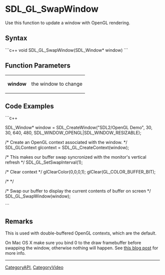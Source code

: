
= SDL_GL_SwapWindow =
Use this function to update a window with OpenGL rendering.


== Syntax ==
```c++
void SDL_GL_SwapWindow(SDL_Window* window)
```

== Function Parameters ==
{|
|'''window'''
|the window to change
|}

== Code Examples ==
```c++

SDL_Window* window = SDL_CreateWindow("SDL2/OpenGL Demo", 30, 30, 640, 480, SDL_WINDOW_OPENGL|SDL_WINDOW_RESIZABLE);
      
/* Create an OpenGL context associated with the window. */
SDL_GLContext glcontext = SDL_GL_CreateContext(window);

/* This makes our buffer swap syncronized with the monitor's vertical refresh */
SDL_GL_SetSwapInterval(1);

/* Clear context */
glClearColor(0,0,0,1);
glClear(GL_COLOR_BUFFER_BIT);

/* <Extra drawing functions here> */ 

/* Swap our buffer to display the current contents of buffer on screen */ 
SDL_GL_SwapWindow(window);


```

== Remarks ==
This is used with double-buffered OpenGL contexts, which are the default.

On Mac OS X make sure you bind 0 to the draw framebuffer before swapping the window, otherwise nothing will happen. See [http://renderingpipeline.com/2012/05/nsopenglcontext-flushbuffer-might-not-do-what-you-think/ this blog post] for more info.

----
[[CategoryAPI]], [[CategoryVideo]]
